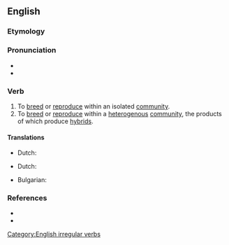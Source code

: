 ==English==

===Etymology===
{{prefix|en|inter|breed}}

===Pronunciation===
* {{IPA|en|/ɪnteɹˈbɹid/}}
* {{rhymes|en|iːd|s=3}}

===Verb===
{{en-verb|interbreeds|interbreeding|interbred}}

# To [[breed]] or [[reproduce]] within an isolated [[community]].
# To [[breed]] or [[reproduce]] within a [[heterogenous]] [[community]], the products of which produce [[hybrid]]s.

====Translations====
{{trans-top|to breed or reproduce within an isolated community}}
* Dutch: {{t|nl|intelen}}
{{trans-mid}}
{{trans-bottom}}

{{trans-top|to breed or reproduce within a heterogenous community, the products of which produce hybrids}}
* Dutch: {{t|nl|hybridiseren}}
{{trans-mid}}
* Bulgarian: {{t+|bg|кръстосвам}}
{{trans-bottom}}

===References===
* {{R:Century 1911}}
* {{R:Webster 1913}}

[[Category:English irregular verbs]]